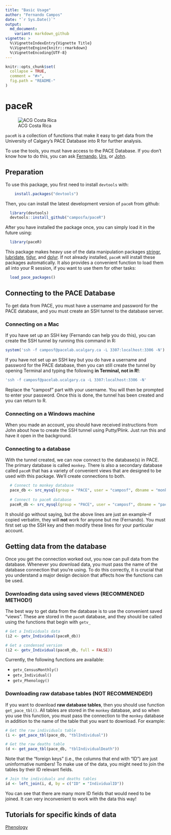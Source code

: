 ```yaml
---
title: "Basic Usage"
author: "Fernando Campos"
date: "`r Sys.Date()`"
output:
  md_document:
    variant: markdown_github
vignette: >
  %\VignetteIndexEntry{Vignette Title}
  %\VignetteEngine{knitr::rmarkdown}
  %\VignetteEncoding{UTF-8}
---
```


```r
knitr::opts_chunk$set(
  collapse = TRUE,
  comment = "#>",
  fig.path = "README-"
)
```

# paceR

![ACG Costa Rica](ACG.jpg)

`paceR` is a collection of functions that make it easy to get data from the University of Calgary's PACE Database into R for further analysis.

To use the tools, you must have access to the PACE Database. If you don't know how to do this, you can ask [Fernando](mailto:facampos@ucalgary.ca), [Urs](mailto:urs.kalbitzer@ucalgary.ca), or [John](mailto:jaddicot@ucalgary.ca).


## Preparation

To use this package, you first need to install `devtools` with:

```r
    install.packages("devtools")
```

Then, you can install the latest development version of `paceR` from github:

```r
  library(devtools)
  devtools::install_github("camposfa/paceR")
```

After you have installed the package once, you can simply load it in the future using:

```r
  library(paceR)
```

This package makes heavy use of the data manipulation packages [stringr](http://cran.r-project.org/package=stringr), [lubridate](http://cran.r-project.org/package=lubridate), [tidyr](http://cran.r-project.org/package=tidyr), and [dplyr](http://cran.r-project.org/package=dplyr). If not already installed, `paceR` will install these packages automatically. It also provides a convenient function to load them all into your R session, if you want to use them for other tasks:

```r
  load_pace_packages()
```


## Connecting to the PACE Database

To get data from PACE, you must have a username and password for the PACE database, and you must create an SSH tunnel to the database server.

### Connecting on a Mac

If you have set up an SSH key (Fernando can help you do this), you can create the SSH tunnel by running this command in R:

```r
system('ssh -f camposf@pacelab.ucalgary.ca -L 3307:localhost:3306 -N')
```

If you have not set up an SSH key but you do have a username and password for the PACE database, then you can still create the tunnel by opening Terminal and typing the following __in Terminal, not in R!__:

```r
'ssh -f camposf@pacelab.ucalgary.ca -L 3307:localhost:3306 -N'
```

Replace the "camposf" part with your username. You will then be prompted to enter your password. Once this is done, the tunnel has been created and you can return to R.

### Connecting on a Windows machine

When you made an account, you should have received instructions from John about how to create the SSH tunnel using Putty/Plink. Just run this and have it open in the background.

### Connecting to a database

With the tunnel created, we can now connect to the database(s) in PACE. The primary database is called `monkey`. There is also a secondary database called `paceR` that has a variety of convenient views that are designed to be used with this package. We'll create connections to both.

```r
  # Connect to monkey database
  pace_db <- src_mysql(group = "PACE", user = "camposf", dbname = "monkey", password = NULL)
  
  # Connect to paceR database  
  paceR_db <- src_mysql(group = "PACE", user = "camposf", dbname = "paceR", password = NULL)
```

It should go without saying, but the above lines are just an example--if copied verbatim, they will **not** work for anyone but me (Fernando). You must first set up the SSH key and then modify these lines for your particular account.


## Getting data from the database

Once you get the connection worked out, you now can pull data from the database. Whenever you download data, you must pass the name of the database connection that you're using. To do this correctly, it is crucial that you understand a major design decision that affects how the functions can be used.


### Downloading data using saved views (RECOMMENDED METHOD!)

The best way to get data from the database is to use the convenient saved "views". These are stored in the `paceR` database, and they should be called using the functions that begin with `getv_`

```r
# Get a Individuals data
(i2 <- getv_Individual(paceR_db))

# Get a condensed version
(i2 <- getv_Individual(paceR_db, full = FALSE))
```

Currently, the following functions are available:

* `getv_CensusMonthly()`
* `getv_Individual()`
* `getv_Phenology()`


### Downloading raw database tables (NOT RECOMMENDED!)

If you want to download __raw database tables__, then you should use function `get_pace_tbl()`. All tables are stored in the `monkey` database, and so when you use this function, you must pass the connection to the `monkey` database in addition to the name of the table that you want to download. For example:

```r
# Get the raw individuals table
(i <- get_pace_tbl(pace_db, "tblIndividual"))

# Get the raw deaths table
(d <- get_pace_tbl(pace_db, "tblIndividualDeath"))
```

Note that the "foreign keys" (i.e., the columns that end with "ID") are just uninformative numbers! To make use of the data, you might need to join the tables by their ID relevant fields.

```r
# Join the individuals and deaths tables
id <- left_join(i, d, by = c("ID" = "IndividualID"))
```

You can see that there are many more ID fields that would need to be joined. It can very inconvenient to work with the data this way!


## Tutorials for specific kinds of data

[Phenology](Phenology.md)
